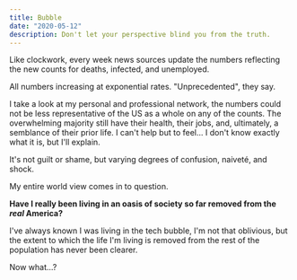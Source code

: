 ```yaml
---
title: Bubble
date: "2020-05-12"
description: Don't let your perspective blind you from the truth.
---
```


Like clockwork, every week news sources update the numbers reflecting the new counts for deaths, infected, and unemployed.

All numbers increasing at exponential rates. "Unprecedented", they say.

I take a look at my personal and professional network, the numbers could not be less representative of the US as a whole on any of the counts. The overwhelming majority still have their health, their jobs, and, ultimately, a semblance of their prior life. I can't help but to feel... I don't know exactly what it is, but I'll explain.

It's not guilt or shame, but varying degrees of confusion, naiveté, and shock.

My entire world view comes in to question.

**Have I really been living in an oasis of society so far removed from the _real_ America?**

I've always known I was living in the tech bubble, I'm not that oblivious, but the extent to which the life I'm living is removed from the rest of the population has never been clearer.

Now what...?
